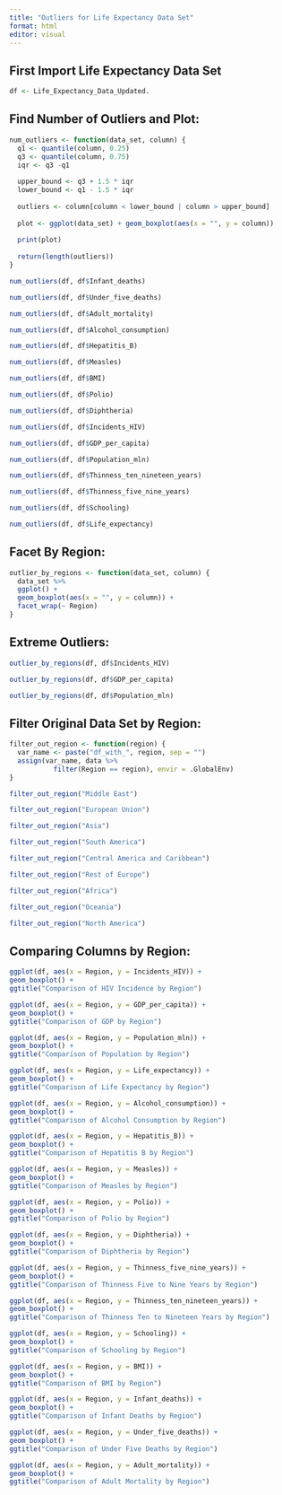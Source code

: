 ```yaml
---
title: "Outliers for Life Expectancy Data Set"
format: html
editor: visual
---
```


## First Import Life Expectancy Data Set

```r
df <- Life_Expectancy_Data_Updated.
```

## Find Number of Outliers and Plot:

```r
num_outliers <- function(data_set, column) {
  q1 <- quantile(column, 0.25)
  q3 <- quantile(column, 0.75)
  iqr <- q3 -q1
  
  upper_bound <- q3 + 1.5 * iqr
  lower_bound <- q1 - 1.5 * iqr
  
  outliers <- column[column < lower_bound | column > upper_bound]
  
  plot <- ggplot(data_set) + geom_boxplot(aes(x = "", y = column))
  
  print(plot)
  
  return(length(outliers))
}
```

```r
num_outliers(df, df$Infant_deaths)
```

```r
num_outliers(df, df$Under_five_deaths)
```

```r
num_outliers(df, df$Adult_mortality)
```

```r
num_outliers(df, df$Alcohol_consumption)
```

```r
num_outliers(df, df$Hepatitis_B)
```

```r
num_outliers(df, df$Measles)
```

```r
num_outliers(df, df$BMI)
```

```r
num_outliers(df, df$Polio)
```

```r
num_outliers(df, df$Diphtheria)
```

```r
num_outliers(df, df$Incidents_HIV)
```

```r
num_outliers(df, df$GDP_per_capita)
```

```r
num_outliers(df, df$Population_mln)
```

```r
num_outliers(df, df$Thinness_ten_nineteen_years)
```

```r
num_outliers(df, df$Thinness_five_nine_years)
```

```r
num_outliers(df, df$Schooling)
```

```r
num_outliers(df, df$Life_expectancy)
```

## Facet By Region:

```r
outlier_by_regions <- function(data_set, column) {
  data_set %>%
  ggplot() +
  geom_boxplot(aes(x = "", y = column)) +
  facet_wrap(~ Region)
}
```

## Extreme Outliers:

```r
outlier_by_regions(df, df$Incidents_HIV)
```

```r
outlier_by_regions(df, df$GDP_per_capita)
```

```r
outlier_by_regions(df, df$Population_mln)
```

## Filter Original Data Set by Region:

```r
filter_out_region <- function(region) {
  var_name <- paste("df_with_", region, sep = "")
  assign(var_name, data %>%
           filter(Region == region), envir = .GlobalEnv)
}

```

```r
filter_out_region("Middle East")
```

```r
filter_out_region("European Union")
```

```r
filter_out_region("Asia")
```

```r
filter_out_region("South America")
```

```r
filter_out_region("Central America and Caribbean")
```

```r
filter_out_region("Rest of Europe")
```

```r
filter_out_region("Africa")
```

```r
filter_out_region("Oceania")
```

```r
filter_out_region("North America")
```

## Comparing Columns by Region:

```r
ggplot(df, aes(x = Region, y = Incidents_HIV)) +
geom_boxplot() +
ggtitle("Comparison of HIV Incidence by Region")
```

```r
ggplot(df, aes(x = Region, y = GDP_per_capita)) +
geom_boxplot() +
ggtitle("Comparison of GDP by Region")
```

```r
ggplot(df, aes(x = Region, y = Population_mln)) +
geom_boxplot() +
ggtitle("Comparison of Population by Region")
```

```r
ggplot(df, aes(x = Region, y = Life_expectancy)) +
geom_boxplot() +
ggtitle("Comparison of Life Expectancy by Region")
```

```r
ggplot(df, aes(x = Region, y = Alcohol_consumption)) +
geom_boxplot() +
ggtitle("Comparison of Alcohol Consumption by Region")
```

```r
ggplot(df, aes(x = Region, y = Hepatitis_B)) +
geom_boxplot() +
ggtitle("Comparison of Hepatitis B by Region")
```

```r
ggplot(df, aes(x = Region, y = Measles)) +
geom_boxplot() +
ggtitle("Comparison of Measles by Region")
```

```r
ggplot(df, aes(x = Region, y = Polio)) +
geom_boxplot() +
ggtitle("Comparison of Polio by Region")
```

```r
ggplot(df, aes(x = Region, y = Diphtheria)) +
geom_boxplot() +
ggtitle("Comparison of Diphtheria by Region")
```

```r
ggplot(df, aes(x = Region, y = Thinness_five_nine_years)) +
geom_boxplot() +
ggtitle("Comparison of Thinness Five to Nine Years by Region")
```

```r
ggplot(df, aes(x = Region, y = Thinness_ten_nineteen_years)) +
geom_boxplot() +
ggtitle("Comparison of Thinness Ten to Nineteen Years by Region")
```

```r
ggplot(df, aes(x = Region, y = Schooling)) +
geom_boxplot() +
ggtitle("Comparison of Schooling by Region")
```

```r
ggplot(df, aes(x = Region, y = BMI)) +
geom_boxplot() +
ggtitle("Comparison of BMI by Region")
```

```r
ggplot(df, aes(x = Region, y = Infant_deaths)) +
geom_boxplot() +
ggtitle("Comparison of Infant Deaths by Region")
```

```r
ggplot(df, aes(x = Region, y = Under_five_deaths)) +
geom_boxplot() +
ggtitle("Comparison of Under Five Deaths by Region")
```

```r
ggplot(df, aes(x = Region, y = Adult_mortality)) +
geom_boxplot() +
ggtitle("Comparison of Adult Mortality by Region")
```
